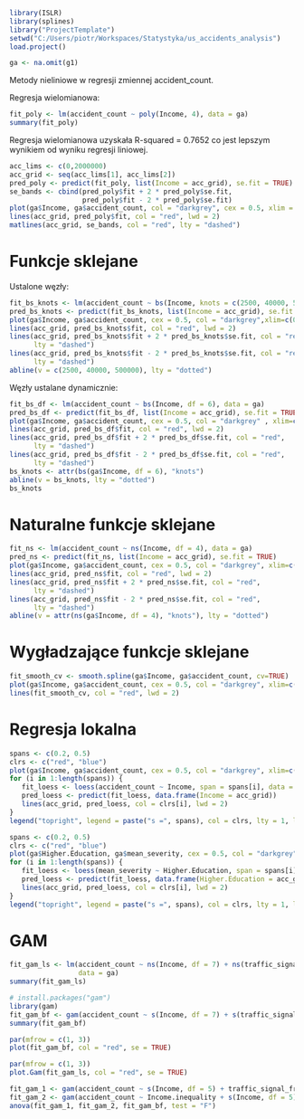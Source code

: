 ```r
library(ISLR)
library(splines)
library("ProjectTemplate")
setwd("C:/Users/piotr/Workspaces/Statystyka/us_accidents_analysis")
load.project()
```

```r
ga <- na.omit(g1)
```
Metody nieliniowe w regresji zmiennej accident_count.


Regresja wielomianowa:
```r
fit_poly <- lm(accident_count ~ poly(Income, 4), data = ga)
summary(fit_poly)
```
Regresja wielomianowa uzyskała R-squared = 0.7652 co jest lepszym wynikiem od wyniku regresji liniowej.


```r
acc_lims <- c(0,2000000)
acc_grid <- seq(acc_lims[1], acc_lims[2])
pred_poly <- predict(fit_poly, list(Income = acc_grid), se.fit = TRUE)
se_bands <- cbind(pred_poly$fit + 2 * pred_poly$se.fit, 
                  pred_poly$fit - 2 * pred_poly$se.fit)
plot(ga$Income, ga$accident_count, col = "darkgrey", cex = 0.5, xlim = acc_lims)
lines(acc_grid, pred_poly$fit, col = "red", lwd = 2)
matlines(acc_grid, se_bands, col = "red", lty = "dashed")
```

# Funkcje sklejane
Ustalone węzły:
```r
fit_bs_knots <- lm(accident_count ~ bs(Income, knots = c(2500, 40000, 500000)), data = ga)
pred_bs_knots <- predict(fit_bs_knots, list(Income = acc_grid), se.fit = TRUE)
plot(ga$Income, ga$accident_count, cex = 0.5, col = "darkgrey",xlim=c(0,2000000))
lines(acc_grid, pred_bs_knots$fit, col = "red", lwd = 2)
lines(acc_grid, pred_bs_knots$fit + 2 * pred_bs_knots$se.fit, col = "red",
      lty = "dashed")
lines(acc_grid, pred_bs_knots$fit - 2 * pred_bs_knots$se.fit, col = "red",
      lty = "dashed")
abline(v = c(2500, 40000, 500000), lty = "dotted")
```
Węzły ustalane dynamicznie:

```r
fit_bs_df <- lm(accident_count ~ bs(Income, df = 6), data = ga)
pred_bs_df <- predict(fit_bs_df, list(Income = acc_grid), se.fit = TRUE)
plot(ga$Income, ga$accident_count, cex = 0.5, col = "darkgrey" , xlim=c(0,2000000))
lines(acc_grid, pred_bs_df$fit, col = "red", lwd = 2)
lines(acc_grid, pred_bs_df$fit + 2 * pred_bs_df$se.fit, col = "red",
      lty = "dashed")
lines(acc_grid, pred_bs_df$fit - 2 * pred_bs_df$se.fit, col = "red",
      lty = "dashed")
bs_knots <- attr(bs(ga$Income, df = 6), "knots")
abline(v = bs_knots, lty = "dotted")
bs_knots

```

# Naturalne funkcje sklejane

```r
fit_ns <- lm(accident_count ~ ns(Income, df = 4), data = ga)
pred_ns <- predict(fit_ns, list(Income = acc_grid), se.fit = TRUE)
plot(ga$Income, ga$accident_count, cex = 0.5, col = "darkgrey", xlim=c(0,2000000))
lines(acc_grid, pred_ns$fit, col = "red", lwd = 2)
lines(acc_grid, pred_ns$fit + 2 * pred_ns$se.fit, col = "red",
      lty = "dashed")
lines(acc_grid, pred_ns$fit - 2 * pred_ns$se.fit, col = "red",
      lty = "dashed")
abline(v = attr(ns(ga$Income, df = 4), "knots"), lty = "dotted")
```
# Wygładzające funkcje sklejane

```r
fit_smooth_cv <- smooth.spline(ga$Income, ga$accident_count, cv=TRUE)
plot(ga$Income, ga$accident_count, cex = 0.5, col = "darkgrey", xlim=c(0,2000000))
lines(fit_smooth_cv, col = "red", lwd = 2)
```
# Regresja lokalna
```r
spans <- c(0.2, 0.5)
clrs <- c("red", "blue")
plot(ga$Income, ga$accident_count, cex = 0.5, col = "darkgrey", xlim=c(0,2000000))
for (i in 1:length(spans)) {
   fit_loess <- loess(accident_count ~ Income, span = spans[i], data = ga)
   pred_loess <- predict(fit_loess, data.frame(Income = acc_grid))
   lines(acc_grid, pred_loess, col = clrs[i], lwd = 2)
}
legend("topright", legend = paste("s =", spans), col = clrs, lty = 1, lwd = 2)
```
```r
spans <- c(0.2, 0.5)
clrs <- c("red", "blue")
plot(ga$Higher.Education, ga$mean_severity, cex = 0.5, col = "darkgrey")
for (i in 1:length(spans)) {
   fit_loess <- loess(mean_severity ~ Higher.Education, span = spans[i], degree = 1, data = ga)
   pred_loess <- predict(fit_loess, data.frame(Higher.Education = acc_grid))
   lines(acc_grid, pred_loess, col = clrs[i], lwd = 2)
}
legend("topright", legend = paste("s =", spans), col = clrs, lty = 1, lwd = 2)
```

# GAM
```r
fit_gam_ls <- lm(accident_count ~ ns(Income, df = 7) + ns(traffic_signal_frac, df = 5) + Income.inequality,
                 data = ga)
summary(fit_gam_ls)
```

```r
# install.packages("gam")
library(gam)
fit_gam_bf <- gam(accident_count ~ s(Income, df = 7) + s(traffic_signal_frac, df = 5) + Income.inequality, data = ga)
summary(fit_gam_bf)
```

```r
par(mfrow = c(1, 3))
plot(fit_gam_bf, col = "red", se = TRUE)
```
```r
par(mfrow = c(1, 3))
plot.Gam(fit_gam_ls, col = "red", se = TRUE)
```
```r
fit_gam_1 <- gam(accident_count ~ s(Income, df = 5) + traffic_signal_frac, data = ga)
fit_gam_2 <- gam(accident_count ~ Income.inequality + s(Income, df = 5) + traffic_signal_frac, data = ga)
anova(fit_gam_1, fit_gam_2, fit_gam_bf, test = "F")
```
